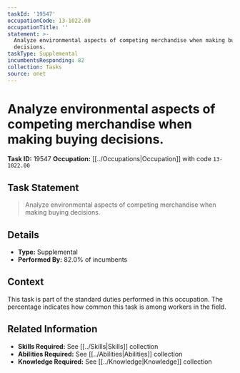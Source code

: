 ```yaml
---
taskId: '19547'
occupationCode: 13-1022.00
occupationTitle: ''
statement: >-
  Analyze environmental aspects of competing merchandise when making buying
  decisions.
taskType: Supplemental
incumbentsResponding: 82
collection: Tasks
source: onet
---
```

# Analyze environmental aspects of competing merchandise when making buying decisions.

**Task ID:** 19547
**Occupation:** [[../Occupations|Occupation]] with code `13-1022.00`

## Task Statement

> Analyze environmental aspects of competing merchandise when making buying decisions.

## Details

- **Type:** Supplemental
- **Performed By:** 82.0% of incumbents

## Context

This task is part of the standard duties performed in this occupation. The percentage indicates how common this task is among workers in the field.

## Related Information

- **Skills Required:** See [[../Skills|Skills]] collection
- **Abilities Required:** See [[../Abilities|Abilities]] collection
- **Knowledge Required:** See [[../Knowledge|Knowledge]] collection
